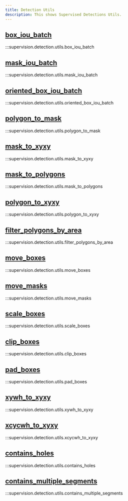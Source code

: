 ```yaml
---
title: Detection Utils
description: This shows Supervised Detections Utils. 
---
```


<div className="md-typeset">
  <h2><a href="#supervision.detection.utils.box_iou_batch">box_iou_batch</a></h2>
</div>

:::supervision.detection.utils.box_iou_batch

<div className="md-typeset">
  <h2><a href="#supervision.detection.utils.mask_iou_batch">mask_iou_batch</a></h2>
</div>

:::supervision.detection.utils.mask_iou_batch

<div className="md-typeset">
  <h2><a href="#supervision.detection.utils.oriented_box_iou_batch">oriented_box_iou_batch</a></h2>
</div>

:::supervision.detection.utils.oriented_box_iou_batch

<div className="md-typeset">
  <h2><a href="#supervision.detection.utils.polygon_to_mask">polygon_to_mask</a></h2>
</div>

:::supervision.detection.utils.polygon_to_mask

<div className="md-typeset">
  <h2><a href="#supervision.detection.utils.mask_to_xyxy">mask_to_xyxy</a></h2>
</div>

:::supervision.detection.utils.mask_to_xyxy

<div className="md-typeset">
  <h2><a href="#supervision.detection.utils.mask_to_polygons">mask_to_polygons</a></h2>
</div>

:::supervision.detection.utils.mask_to_polygons

<div className="md-typeset">
  <h2><a href="#supervision.detection.utils.polygon_to_xyxy">polygon_to_xyxy</a></h2>
</div>

:::supervision.detection.utils.polygon_to_xyxy

<div className="md-typeset">
  <h2><a href="#supervision.detection.utils.filter_polygons_by_area">filter_polygons_by_area</a></h2>
</div>

:::supervision.detection.utils.filter_polygons_by_area

<div className="md-typeset">
  <h2><a href="#supervision.detection.utils.move_boxes">move_boxes</a></h2>
</div>

:::supervision.detection.utils.move_boxes

<div className="md-typeset">
  <h2><a href="#supervision.detection.utils.move_masks">move_masks</a></h2>
</div>

:::supervision.detection.utils.move_masks

<div className="md-typeset">
  <h2><a href="#supervision.detection.utils.scale_boxes">scale_boxes</a></h2>
</div>

:::supervision.detection.utils.scale_boxes

<div className="md-typeset">
  <h2><a href="#supervision.detection.utils.clip_boxes">clip_boxes</a></h2>
</div>

:::supervision.detection.utils.clip_boxes

<div className="md-typeset">
  <h2><a href="#supervision.detection.utils.pad_boxes">pad_boxes</a></h2>
</div>

:::supervision.detection.utils.pad_boxes

<div className="md-typeset">
  <h2><a href="#supervision.detection.utils.xywh_to_xyxy">xywh_to_xyxy</a></h2>
</div>

:::supervision.detection.utils.xywh_to_xyxy

<div className="md-typeset">
  <h2><a href="#supervision.detection.utils.xcycwh_to_xyxy">xcycwh_to_xyxy</a></h2>
</div>

:::supervision.detection.utils.xcycwh_to_xyxy

<div className="md-typeset">
  <h2><a href="#supervision.detection.utils.contains_holes">contains_holes</a></h2>
</div>

:::supervision.detection.utils.contains_holes

<div className="md-typeset">
  <h2><a href="#supervision.detection.utils.contains_multiple_segments">contains_multiple_segments</a></h2>
</div>

:::supervision.detection.utils.contains_multiple_segments